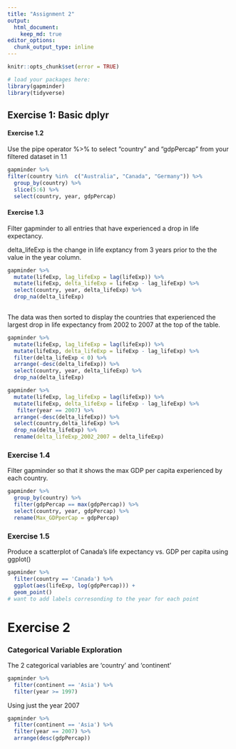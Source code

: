 ```yaml
---
title: "Assignment 2"
output: 
  html_document: 
    keep_md: true 
editor_options: 
  chunk_output_type: inline
---
```


```r
knitr::opts_chunk$set(error = TRUE)
```

```r
# load your packages here:
library(gapminder)
library(tidyverse)
``` 

## Exercise 1: Basic dplyr

#### Exercise 1.2 

Use the pipe operator %>% to select “country” and “gdpPercap” from your filtered dataset in 1.1 

```r
gapminder %>%
filter(country %in%  c("Australia", "Canada", "Germany")) %>% 
  group_by(country) %>% 
  slice(5:6) %>%
  select(country, year, gdpPercap) 
```

#### Exercise 1.3 

Filter gapminder to all entries that have experienced a drop in life expectancy. 

delta_lifeExp is the change in life exptancy from 3 years prior to the the value in the year column. 

``` r

gapminder %>% 
  mutate(lifeExp, lag_lifeExp = lag(lifeExp)) %>% 
  mutate(lifeExp, delta_lifeExp = lifeExp - lag_lifeExp) %>%
  select(country, year, delta_lifeExp) %>%
  drop_na(delta_lifeExp)
  
```

The data was then sorted to display the countries that experienced the largest drop in life expectancy from 2002 to 2007 at the top of the table. 

``` r
gapminder %>% 
  mutate(lifeExp, lag_lifeExp = lag(lifeExp)) %>% 
  mutate(lifeExp, delta_lifeExp = lifeExp - lag_lifeExp) %>%
  filter(delta_lifeExp < 0) %>%
  arrange(-desc(delta_lifeExp)) %>% 
  select(country, year, delta_lifeExp) %>%
  drop_na(delta_lifeExp)
```

``` r
gapminder %>% 
  mutate(lifeExp, lag_lifeExp = lag(lifeExp)) %>% 
  mutate(lifeExp, delta_lifeExp = lifeExp - lag_lifeExp) %>%
   filter(year == 2007) %>%
  arrange(-desc(delta_lifeExp)) %>% 
  select(country,delta_lifeExp) %>%
  drop_na(delta_lifeExp) %>%
  rename(delta_lifeExp_2002_2007 = delta_lifeExp)
```

### Exercise 1.4 

Filter gapminder so that it shows the max GDP per capita experienced by each country. 

``` r
gapminder %>% 
  group_by(country) %>%
  filter(gdpPercap == max(gdpPercap)) %>% 
  select(country, year, gdpPercap) %>%
  rename(Max_GDPperCap = gdpPercap)

```

### Exercise 1.5 

Produce a scatterplot of Canada’s life expectancy vs. GDP per capita using ggplot()

```r
gapminder %>%
  filter(country == 'Canada') %>%
  ggplot(aes(lifeExp, log(gdpPercap))) +
  geom_point()
# want to add labels corresonding to the year for each point 
``` 

# Exercise 2 

### Categorical Variable Exploration 

The 2 categorical variables are 'country' and 'continent' 


``` r
gapminder %>% 
  filter(continent == 'Asia') %>%
  filter(year >= 1997) 
```

Using just the year 2007 

``` r
gapminder %>% 
  filter(continent == 'Asia') %>%
  filter(year == 2007) %>% 
  arrange(desc(gdpPercap))
```
  
